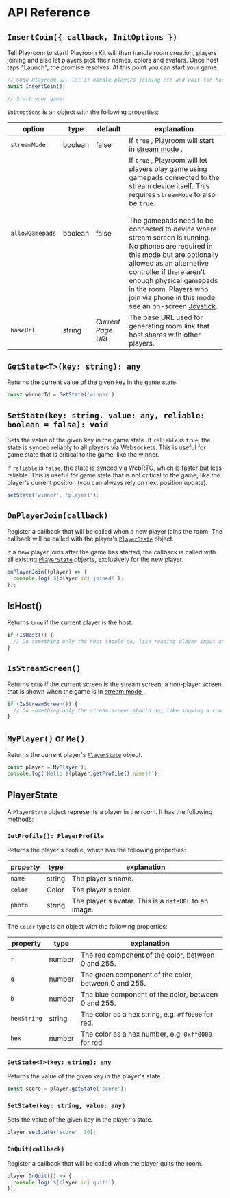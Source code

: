 # API Reference

## `InsertCoin({ callback, InitOptions })`

Tell Playroom to start! Playroom Kit will then handle room creation, players joining and also let players pick their names, colors and avatars. Once host taps "Launch", the promise resolves. At this point you can start your game.

```js
// Show Playroom UI, let it handle players joining etc and wait for host to tap "Launch"
await InsertCoin();

// Start your game!
```

`InitOptions` is an object with the following properties:

| option       | type    | default | explanation                                                                 |
|--------------|---------|---------|-----------------------------------------------------------------------------|
| `streamMode` | boolean | false   | If  `true` , Playroom will start in [ stream mode ]( /multiplayer/stream ). |
| `allowGamepads` | boolean | false   | If  `true` , Playroom will let players play game using gamepads connected to the stream device itself. This requires `streamMode` to also be `true`.<br/><br/>The gamepads need to be connected to device where stream screen is running. No phones are required in this mode but are optionally allowed as an alternative controller if there aren't enough physical gamepads in the room. Players who join via phone in this mode see an on-screen [Joystick](/multiplayer/joystick). |
| `baseUrl`    | string  | *Current Page URL*      | The base URL used for generating room link that host shares with other players. |

## `GetState<T>(key: string): any`

Returns the current value of the given key in the game state.

```js
const winnerId = GetState('winner');
```

## `SetState(key: string, value: any, reliable: boolean = false): void`

Sets the value of the given key in the game state. If `reliable` is `true`, the state is synced reliably to all players via Websockets. This is useful for game state that is critical to the game, like the winner. 

If `reliable` is `false`, the state is synced via WebRTC, which is faster but less reliable. This is useful for game state that is not critical to the game, like the player's current position (you can always rely on next position update).

```js
setState('winner', 'player1');
```

## `OnPlayerJoin(callback)`

Register a callback that will be called when a new player joins the room. The callback will be called with the player's [`PlayerState`](#playerstate) object.

If a new player joins after the game has started, the callback is called with all existing [`PlayerState`](#playerstate) objects, exclusively for the new player.

```js
onPlayerJoin((player) => {
  console.log(`${player.id} joined!`);
});
```

## IsHost()

Returns `true` if the current player is the host.

```js
if (IsHost()) {
  // Do something only the host should do, like reading player input and setting game state
}
```

## `IsStreamScreen()`

Returns `true` if the current screen is the stream screen; a non-player screen that is shown when the game is in [ stream mode ]( /multiplayer/stream ).

```js
if (IsStreamScreen()) {
  // Do something only the stream screen should do, like showing a countdown
}
```

## `MyPlayer()` or `Me()`

Returns the current player's [`PlayerState`](#playerstate) object.

```js
const player = MyPlayer();
console.log(`Hello ${player.getProfile().name}!`);
```

## PlayerState

A `PlayerState` object represents a player in the room. It has the following methods:

### `GetProfile(): PlayerProfile`

Returns the player's profile, which has the following properties:

| property | type   | explanation                                                                 |
|----------|--------|-----------------------------------------------------------------------------|
| `name`   | string | The player's name.                                                          |
| `color`  | Color  | The player's color.                                                         |
| `photo`  | string | The player's avatar. This is a `dataURL` to an image.                       |


The `Color` type is an object with the following properties:

| property | type   | explanation                                                                 |
|----------|--------|-----------------------------------------------------------------------------|
| `r`      | number | The red component of the color, between 0 and 255.                          |
| `g`      | number | The green component of the color, between 0 and 255.                        |
| `b`      | number | The blue component of the color, between 0 and 255.                         |
| `hexString` | string | The color as a hex string, e.g. `#ff0000` for red.                         |
| `hex`    | number | The color as a hex number, e.g. `0xff0000` for red.                         |


### `GetState<T>(key: string): any`

Returns the value of the given key in the player's state.

```js
const score = player.getState('score');
```

### `SetState(key: string, value: any)`

Sets the value of the given key in the player's state.

```js
player.setState('score', 10);
```

### `OnQuit(callback)`

Register a callback that will be called when the player quits the room.

```js
player.OnQuit(() => {
  console.log(`${player.id} quit!`);
});
```